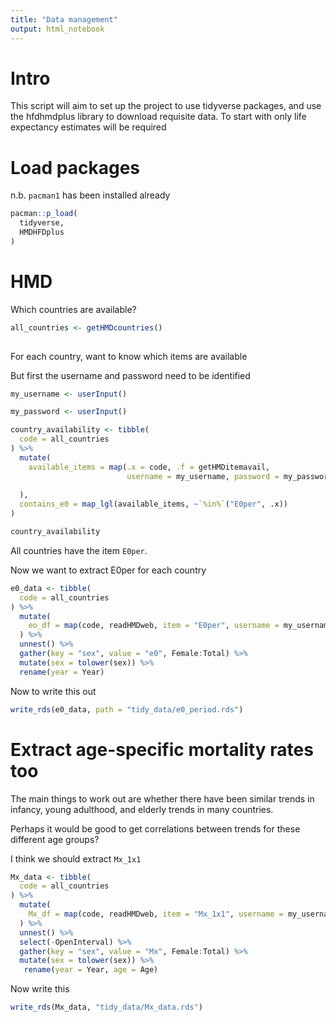 ```yaml
---
title: "Data management"
output: html_notebook
---
```


# Intro
This script will aim to set up the project to use tidyverse packages, and use the hfdhmdplus library to download requisite data. To start with only life expectancy estimates will be required

# Load packages 


n.b. `pacman1` has been installed already

```r
pacman::p_load(
  tidyverse,
  HMDHFDplus
)
```

# HMD 
 
Which countries are available?
 
```r
all_countries <- getHMDcountries() 
 
```

For each country, want to know which items are available 

But first the username and password need to be identified

```r
my_username <- userInput()
```
```r
my_password <- userInput()
```

```r
country_availability <- tibble(
  code = all_countries
) %>% 
  mutate(
    available_items = map(.x = code, .f = getHMDitemavail,
                          username = my_username, password = my_password
                          
  ),
  contains_e0 = map_lgl(available_items, ~`%in%`("E0per", .x))
) 

```



```r
country_availability
```

All countries have the item `E0per`.


Now we want to extract E0per for each country

```r
e0_data <- tibble(
  code = all_countries
) %>% 
  mutate(
    eo_df = map(code, readHMDweb, item = "E0per", username = my_username, password = my_password)
  ) %>% 
  unnest() %>% 
  gather(key = "sex", value = "e0", Female:Total) %>% 
  mutate(sex = tolower(sex)) %>% 
  rename(year = Year)


```


Now to write this out

```r
write_rds(e0_data, path = "tidy_data/e0_period.rds")

```



# Extract age-specific mortality rates too 

The main things to work out are whether there have been similar trends in infancy, young adulthood, and elderly trends in many countries.

Perhaps it would be good to get correlations between trends for these different age groups?

I think we should extract `Mx_1x1`

```r
Mx_data <- tibble(
  code = all_countries
) %>% 
  mutate(
    Mx_df = map(code, readHMDweb, item = "Mx_1x1", username = my_username, password = my_password)
  ) %>% 
  unnest() %>% 
  select(-OpenInterval) %>% 
  gather(key = "sex", value = "Mx", Female:Total) %>% 
  mutate(sex = tolower(sex)) %>% 
   rename(year = Year, age = Age)
```

Now write this 

```r
write_rds(Mx_data, "tidy_data/Mx_data.rds")

```
